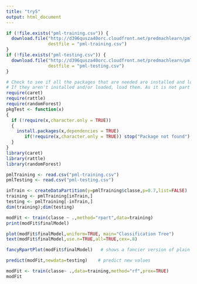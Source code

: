 ```yaml
---
title: "try5"
output: html_document
---
```


```r
if (!file.exists("pml-training.csv")) {
  download.file("http://d396qusza40orc.cloudfront.net/predmachlearn/pml-training.csv", 
                destfile = "pml-training.csv")
}
if (!file.exists("pml-testing.csv")) {
  download.file("http://d396qusza40orc.cloudfront.net/predmachlearn/pml-testing.csv", 
                destfile = "pml-testing.csv")
}
```

```r
# Check to see if all the packages that are needed are installed and loaded.
# If they aren't installed and/or loaded, load them. As it is not part of the overall model, code will not be revealed here.
require(caret)
require(rattle)
require(randomForest)
pkgTest <- function(x)
{
  if (!require(x,character.only = TRUE))
  {
    install.packages(x,dependencies = TRUE)
       if(!require(x,character.only = TRUE)) stop("Package not found")
  }
}
library(caret) 
library(rattle)
library(randomForest)
```

```r
pmlTraining <- read.csv("pml-training.csv")
pmlTesting <- read.csv("pml-testing.csv")
```

```r
inTrain <- createDataPartition(y=pmlTraining$classe,p=0.7,list=FALSE)
training <- pmlTraining[inTrain,]
testing <- pmlTraining[-inTrain,]
dim(training);dim(testing)
```

```r
modFit <- train(classe ~ .,method="rpart",data=training)
print(modFit$finalModel)
```

```r
plot(modFit$finalModel,uniform=TRUE, main="Classification Tree")
text(modFit$finalModel,use.n=TRUE,all=TRUE,cex=.8)

fancyRpartPlot(modFit$finalModel)   # shows a fancier version of plain rpart plot
```

```r
predict(modFit,newdata=testing)    # predict new values
```

```r

modFit <- train(classe~ .,data=training,method="rf",prox=TRUE)
modFit
```